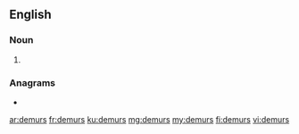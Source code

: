 ==English==

===Noun===
{{head|en|noun plural form}}

# {{plural of|demur|lang=en}}

===Anagrams===
* {{l|en|Duresm}}

[[ar:demurs]]
[[fr:demurs]]
[[ku:demurs]]
[[mg:demurs]]
[[my:demurs]]
[[fi:demurs]]
[[vi:demurs]]